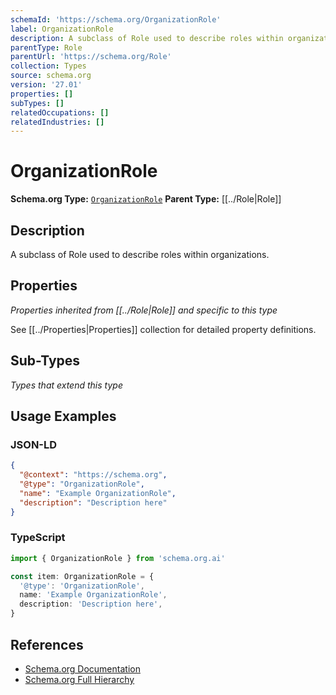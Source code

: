 ```yaml
---
schemaId: 'https://schema.org/OrganizationRole'
label: OrganizationRole
description: A subclass of Role used to describe roles within organizations.
parentType: Role
parentUrl: 'https://schema.org/Role'
collection: Types
source: schema.org
version: '27.01'
properties: []
subTypes: []
relatedOccupations: []
relatedIndustries: []
---
```

# OrganizationRole

**Schema.org Type:** [`OrganizationRole`](https://schema.org/OrganizationRole)
**Parent Type:** [[../Role|Role]]

## Description

A subclass of Role used to describe roles within organizations.

## Properties

*Properties inherited from [[../Role|Role]] and specific to this type*

See [[../Properties|Properties]] collection for detailed property definitions.

## Sub-Types

*Types that extend this type*

## Usage Examples

### JSON-LD

```json
{
  "@context": "https://schema.org",
  "@type": "OrganizationRole",
  "name": "Example OrganizationRole",
  "description": "Description here"
}
```

### TypeScript

```typescript
import { OrganizationRole } from 'schema.org.ai'

const item: OrganizationRole = {
  '@type': 'OrganizationRole',
  name: 'Example OrganizationRole',
  description: 'Description here',
}
```

## References

- [Schema.org Documentation](https://schema.org/OrganizationRole)
- [Schema.org Full Hierarchy](https://schema.org/docs/full.html)
